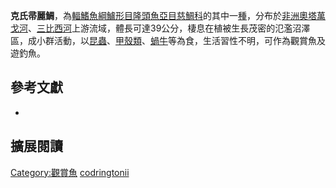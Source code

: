 {{Speciesbox
| name = 克氏帚麗鯛
| status = LC
| status_system = IUCN3.1
| image = Sargochromis codringtonii.jpg
| image_width = 260px
| image_caption = 
| genus = Sargochromis
| species = codringtonii
| authority = [[Boulenger|Boulenger]], 1908
| synonyms = *''Paratilapia codringtonii''<br /><small>Boulenger, 1908</small>
*''Serranochromis codringtonii''<br /><small>Boulenger, 1908</small>
*''Serranochromis condringtoni''<br /><small>Boulenger, 1908</small>
*''Paratilapia codringtoni''<br /><small>Boulenger, 1908</small> 
*''Sargochromis codringtoni''<br /><small>Boulenger, 1908</small>
*''Tilapia woosnami''<br /><small>Boulenger, 1911</small>
}}
'''克氏帚麗鯛'''，為[[輻鰭魚綱|輻鰭魚綱]][[鱸形目|鱸形目]][[隆頭魚亞目|隆頭魚亞目]][[慈鯛科|慈鯛科]]的其中一[[種|種]]，分布於[[非洲|非洲]][[奧塔萬戈河|奧塔萬戈河]]、[[三比西河|三比西河]]上游流域，體長可達39公分，棲息在植被生長茂密的氾濫沼澤區，成小群活動，以[[昆蟲|昆蟲]]、[[甲殼類|甲殼類]]、[[蝸牛|蝸牛]]等為食，生活習性不明，可作為觀賞魚及遊釣魚。

== 參考文獻 ==
*{{FishBase_species|genus=Sargochromis|species=codringtonii |year=2013|month=5}}
== 擴展閱讀 ==
{{refbegin}}
{{wikispecies-inline|Sargochromis codringtonii|克氏帚麗鯛}}
{{refend}}
{{Taxonbar|from=Q3642424}}

[[Category:觀賞魚|Category:觀賞魚]]
[[Category:帚麗鯛屬|codringtonii]]


{{鱸形目小作品}}